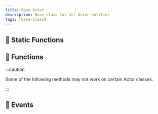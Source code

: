 ```yaml
---
title: Base Actor
description: Base class for all Actor entities
tags: [base-class]
---
```


<HeaderDeclaration type="Class" name="Actor" />


## 🗿 Static Functions

<StaticFunctionsDeclaration type="Class" name="Actor" />


## 🦠 Functions

:::caution

Some of the following methods may not work on certain Actor classes.

:::

<FunctionsDeclaration type="Class" name="Actor" />


## 🚀 Events

<EventsDeclaration type="Class" name="Actor" />
